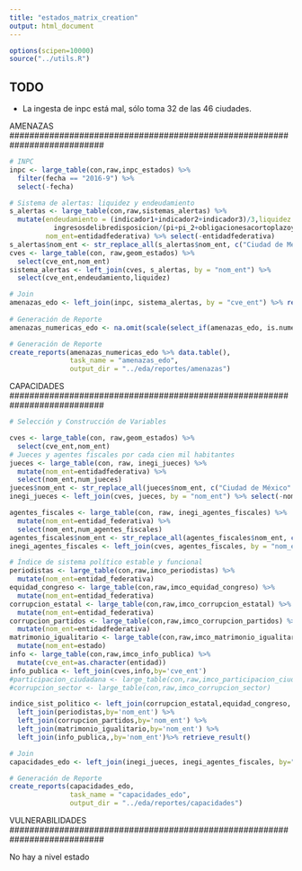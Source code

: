```yaml
---
title: "estados_matrix_creation"
output: html_document
---
```


```r
options(scipen=10000)
source("../utils.R")
```
## TODO 
* La ingesta de inpc está mal, sólo toma 32 de las 46 ciudades. 

###########################################################################
AMENAZAS
###########################################################################

```r
# INPC
inpc <- large_table(con,raw,inpc_estados) %>% 
  filter(fecha == "2016-9") %>% 
  select(-fecha)

# Sistema de alertas: liquidez y endeudamiento
s_alertas <- large_table(con,raw,sistemas_alertas) %>% 
  mutate(endeudamiento = (indicador1+indicador2+indicador3)/3,liquidez = 
           ingresosdelibredisposicion/(pi+pi_2+obligacionesacortoplazoyproveedoresycontratistas),
         nom_ent=entidadfederativa) %>% select(-entidadfederativa)
s_alertas$nom_ent <- str_replace_all(s_alertas$nom_ent, c("Ciudad de México" = "Distrito Federal","Coahuila" = "Coahuila de Zaragoza","Veracruz" = "Veracruz de Ignacio de la Llave","Michoacán" = "Michoacán de Ocampo"))
cves <- large_table(con, raw,geom_estados) %>% 
  select(cve_ent,nom_ent)
sistema_alertas <- left_join(cves, s_alertas, by = "nom_ent") %>% 
  select(cve_ent,endeudamiento,liquidez)

# Join
amenazas_edo <- left_join(inpc, sistema_alertas, by = "cve_ent") %>% retrieve_result()
  
# Generación de Reporte
amenazas_numericas_edo <- na.omit(scale(select_if(amenazas_edo, is.numeric)))

# Generación de Reporte
create_reports(amenazas_numericas_edo %>% data.table(), 
               task_name = "amenazas_edo", 
               output_dir = "../eda/reportes/amenazas") 
```

###########################################################################
CAPACIDADES
###########################################################################

```r
# Selección y Construcción de Variables

cves <- large_table(con, raw,geom_estados) %>% 
  select(cve_ent,nom_ent)
# Jueces y agentes fiscales por cada cien mil habitantes
jueces <- large_table(con, raw, inegi_jueces) %>%
  mutate(nom_ent=entidadfederativa) %>%
  select(nom_ent,num_jueces)
jueces$nom_ent <- str_replace_all(jueces$nom_ent, c("Ciudad de México" = "Distrito Federal","Ciudad de México" = "Distrito Federal"))
inegi_jueces <- left_join(cves, jueces, by = "nom_ent") %>% select(-nom_ent)

agentes_fiscales <- large_table(con, raw, inegi_agentes_fiscales) %>%
  mutate(nom_ent=entidad_federativa) %>%
  select(nom_ent,num_agentes_fiscales)
agentes_fiscales$nom_ent <- str_replace_all(agentes_fiscales$nom_ent, c("Ciudad de México" = "Distrito Federal","Ciudad de México" = "Distrito Federal"))
inegi_agentes_fiscales <- left_join(cves, agentes_fiscales, by = "nom_ent") %>% select(-nom_ent)

# Índice de sistema político estable y funcional
periodistas <- large_table(con,raw,imco_periodistas) %>% 
  mutate(nom_ent=entidad_federativa)
equidad_congreso <- large_table(con,raw,imco_equidad_congreso) %>% 
  mutate(nom_ent=entidad_federativa)
corrupcion_estatal <- large_table(con,raw,imco_corrupcion_estatal) %>% 
  mutate(nom_ent=entidad_federativa)
corrupcion_partidos <- large_table(con,raw,imco_corrupcion_partidos) %>% 
  mutate(nom_ent=entidadfederativa)
matrimonio_igualitario <- large_table(con,raw,imco_matrimonio_igualitario) %>% 
  mutate(nom_ent=estado)
info <- large_table(con,raw,imco_info_publica) %>% 
  mutate(cve_ent=as.character(entidad))
info_publica <- left_join(cves,info,by='cve_ent')
#participacion_ciudadana <- large_table(con,raw,imco_participacion_ciudadana) %>% retrieve_result()
#corrupcion_sector <- large_table(con,raw,imco_corrupcion_sector)

indice_sist_politico <- left_join(corrupcion_estatal,equidad_congreso, by='nom_ent') %>% 
  left_join(periodistas,by='nom_ent') %>%
  left_join(corrupcion_partidos,by='nom_ent') %>%
  left_join(matrimonio_igualitario,by='nom_ent') %>%
  left_join(info_publica,,by='nom_ent')%>% retrieve_result()

# Join
capacidades_edo <- left_join(inegi_jueces, inegi_agentes_fiscales, by="cve_ent") %>% retrieve_result()

# Generación de Reporte
create_reports(capacidades_edo, 
               task_name = "capacidades_edo", 
               output_dir = "../eda/reportes/capacidades")
```

###########################################################################
VULNERABILIDADES
###########################################################################

No hay a nivel estado
